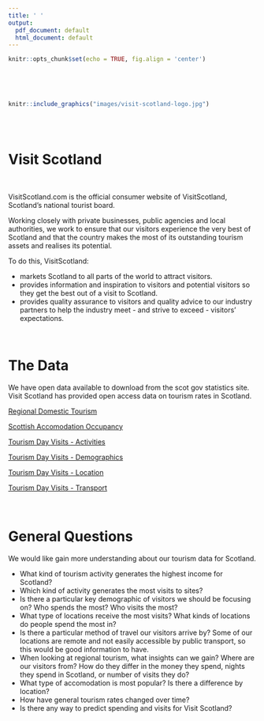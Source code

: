 ```yaml
---
title: ' '
output:
  pdf_document: default
  html_document: default
---
```


```r
knitr::opts_chunk$set(echo = TRUE, fig.align = 'center')
```

<br>

<br>

```r
knitr::include_graphics("images/visit-scotland-logo.jpg")
```

<br><br>

# Visit Scotland  

<br>

VisitScotland.com is the official consumer website of VisitScotland, Scotland’s national tourist board.

Working closely with private businesses, public agencies and local authorities, we work to ensure that our visitors experience the very best of Scotland and that the country makes the most of its outstanding tourism assets and realises its potential.

To do this, VisitScotland:

 * markets Scotland to all parts of the world to attract visitors.
 * provides information and inspiration to visitors and potential visitors so they get the best out of a visit to Scotland.
 * provides quality assurance to visitors and quality advice to our industry partners to help the industry meet - and strive to exceed - visitors' expectations.


<br> 



# The Data


We have open data available to download from the scot gov statistics site. Visit Scotland has provided open access data on tourism rates in Scotland.  

[Regional Domestic Tourism](https://statistics.gov.scot/resource?uri=http%3A%2F%2Fstatistics.gov.scot%2Fdata%2Fregional-domestic-tourism)    

[Scottish Accomodation Occupancy](https://statistics.gov.scot/resource?uri=http%3A%2F%2Fstatistics.gov.scot%2Fdata%2Fscottish-accommodation-occupancy)  

[Tourism Day Visits - Activities](https://statistics.gov.scot/resource?uri=http%3A%2F%2Fstatistics.gov.scot%2Fdata%2Ftourism-day-visits---activities)  

[Tourism Day Visits - Demographics](https://statistics.gov.scot/resource?uri=http%3A%2F%2Fstatistics.gov.scot%2Fdata%2Ftourism-day-visits---demographics)  

[Tourism Day Visits - Location](https://statistics.gov.scot/resource?uri=http%3A%2F%2Fstatistics.gov.scot%2Fdata%2Ftourism-day-visits---location)  

[Tourism Day Visits - Transport](https://statistics.gov.scot/resource?uri=http%3A%2F%2Fstatistics.gov.scot%2Fdata%2Ftourism-day-visits---transport)  
<br><br>

# General Questions

We would like gain more understanding about our tourism data for Scotland. 

* What kind of tourism activity generates the highest income for Scotland?  
* Which kind of activity generates the most visits to sites?  
* Is there a particular key demographic of visitors we should be focusing on? Who spends the most? Who visits the most?   
* What type of locations receive the most visits? What kinds of locations do people spend the most in?   
* Is there a particular method of travel our visitors arrive by?  Some of our locations are remote and not easily accessible by public transport, so this would be good information to have.   
* When looking at regional tourism, what insights can we gain? Where are our visitors from? How do they differ in the money they spend, nights they spend in Scotland, or number of visits they do?  
* What type of accomodation is most popular? Is there a difference by location?  
* How have general tourism rates changed over time? 
* Is there any way to predict spending and visits for Visit Scotland?    




<br><br>

